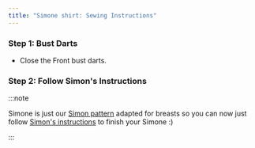```yaml
---
title: "Simone shirt: Sewing Instructions"
---
```


### Step 1: Bust Darts

- Close the Front bust darts.

### Step 2: Follow Simon's Instructions

:::note


Simone is just our [Simon pattern](/designs/simon/) adapted for breasts so you can now just follow [Simon's instructions](/docs/designs/simon/instructions) to finish your Simone :)

:::
